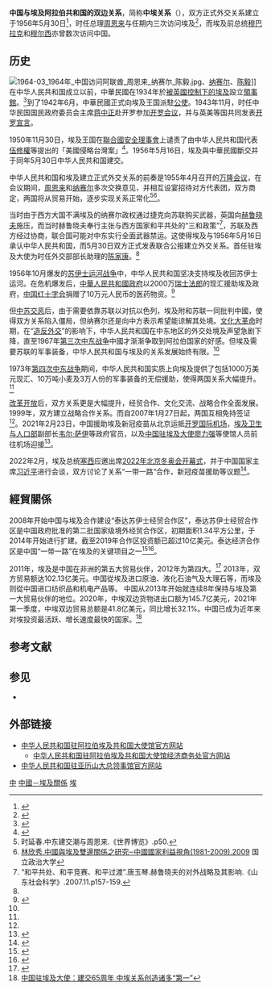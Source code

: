 {{not|中華民國與埃及關係}}
{{Dablink|關於其他「中」字國家與「埃」字國家的外交關係，詳見'''[[中埃關係|中埃關係 (消歧義)]]'''。}}
{{Infobox Bilateral relations|中国－埃及|Egypt|China|map=China Egypt Locator.png|envoytitle2=[[中國駐埃及大使列表|大使]]|envoy2=[[廖力强|廖力强]]|envoytitle1=[[埃及駐華大使列表|大使]]|envoy1=[[穆罕默德·巴德里|穆罕默德·巴德里]]<ref>{{cite web |title = 驻华大使到任顺序及递交国书日期 |url = https://www.mfa.gov.cn/web/lbfw_673061/fgzl_673083/202201/t20220114_10495616.shtml |publisher = 中华人民共和国外交部 |access-date = 2022-05-21 |archive-date = 2022-02-15 |archive-url = https://web.archive.org/web/20220215180551/https://www.mfa.gov.cn/web/lbfw_673061/fgzl_673083/202201/t20220114_10495616.shtml }}</ref>|mission2=[[中國駐埃及大使館|中國駐埃及大使館]]|mission1=[[埃及駐華大使館|埃及駐華大使館]]}}

'''中国与埃及阿拉伯共和国的双边关系'''，简称'''中埃关系'''（{{lang-ar|العلاقات الصينية المصرية}}），双方正式外交关系建立于1956年5月30日<ref name="wjb sb">{{cite web
| url=  http://www.fmprc.gov.cn/mfa_chn/gjhdq_603914/gj_603916/fz_605026/1206_605052/sbgx_605056/
| title=  中国同埃及的关系
| publisher=  中华人民共和国外交部
| date=  2014-03
| accessdate=  2014-10-06
| archive-date=  2014-10-08
| archive-url=  https://web.archive.org/web/20141008235814/http://www.fmprc.gov.cn/mfa_chn/gjhdq_603914/gj_603916/fz_605026/1206_605052/sbgx_605056/
| dead-url=  no
}}</ref>，时任总理[[周恩来|周恩来]]与任期内三次访问埃及<ref name="relations established">{{cite web
| url=  http://www.china.org.cn/english/features/phfnt/85089.htm
| title=  China-Egypt Relations
| publisher=  Chinese Foreign Ministry
| date=  2004-01-18
| accessdate=  2010-06-13
| archive-date=  2011-02-08
| archive-url=  https://web.archive.org/web/20110208205342/http://www.china.org.cn/english/features/phfnt/85089.htm
| dead-url=  no
}}</ref>，而埃及前总统[[穆罕默德·胡斯尼·穆巴拉克|穆巴拉克]]和[[穆罕默德·穆尔西|穆尔西]]亦曾数次访问中国。

== 历史 ==
[[File:1964-03_1964年_中国访问阿联酋_周恩来_纳赛尔_陈毅.jpg|thumb]]、[[贾迈勒·阿卜杜-纳赛尔|纳赛尔]]、[[陈毅|陈毅]]]]
在中华人民共和国成立以前，中華民國在1934年於[[埃及英治時期|被英國控制下的埃及]]設立[[領事館|領事館]]。<ref name="年鑑">{{Cite web | url=http://multilingual.mofa.gov.tw/web/web_UTF-8/almanac/almanac1999/attach/chapter52.htm | title=我國與世界各國關係一覽表 | work=中華民國88年外交年鑑 | accessdate=2016-02-18 | archive-date=2018-05-21 | archive-url=https://web.archive.org/web/20180521040710/http://multilingual.mofa.gov.tw/web/web_UTF-8/almanac/almanac1999/attach/chapter52.htm | dead-url=no }}</ref>到了1942年6月，中華民國正式向埃及王国派駐[[特命全權公使|公使]]。1943年11月，时任中华民国国民政府委员会主席[[蒋中正|蒋中正]]赴开罗参加[[开罗会议|开罗会议]]，并与英美等国共同发表[[开罗宣言|开罗宣言]]。

1950年11月30日，埃及王国在[[聯合國安全理事會|聯合國安全理事會]]上谴责了由中华人民共和国代表[[伍修權|伍修權]]等提出的「美國侵略台灣案」<ref>{{cite conference |title=聯合國安全理事會正式紀錄 第七十二號 第五三0次會議 |date=1950-11-30 |publisher=[[聯合國安全理事會|聯合國安全理事會]] |location=[[紐約|紐約]]發拉星草場 |url=http://www.un.org/en/ga/search/view_doc.asp?symbol=S/PV.530&referer=/english/&Lang=C |accessdate=2015-08-24 |language=zh-hant |archive-date=2015-08-24 |archive-url=https://web.archive.org/web/20150824030006/http://www.un.org/en/ga/search/view_doc.asp?symbol=S%2FPV.530&referer=%2Fenglish%2F&Lang=C |dead-url=no }}</ref>。1956年5月16日，埃及與中華民國斷交并于同年5月30日中华人民共和国建交。

中华人民共和国和埃及建立正式外交关系的前奏是1955年4月召开的[[万隆会议|万隆会议]]，在会议期间，[[周恩来|周恩来]]和[[贾迈勒·阿卜杜-纳赛尔|纳赛尔]]多次交换意见，并相互设宴招待对方代表团，双方商定，两国将从贸易开始，逐步实现关系正常化<ref>时延春.中东建交潮与周恩来.《世界博览》.p50.</ref><ref name="dissertation">[http://nccur.lib.nccu.edu.tw/handle/140.119/59891 林欣秀.中國與埃及雙邊關係之研究─中國國家利益視角(1981-2009).2009] {{Wayback|url=http://nccur.lib.nccu.edu.tw/handle/140.119/59891 |date=20141009020053 }} 国立政治大学</ref>。

当时由于西方大国不满埃及的纳赛尔政权通过捷克向苏联购买武器，英国向[[赫鲁晓夫|赫鲁晓夫]]施压，而当时赫鲁晓夫奉行主张与西方国家和平共处的“三和政策”<ref>“和平共处、和平竞赛、和平过渡”.唐玉琴.赫鲁晓夫的对外战略及其影响.《山东社会科学》.2007.11.p157-159.</ref>，苏联及西方经过协商，联合国可能对中东实行全面武器禁运。这使得埃及与1956年5月16日承认中华人民共和国，而5月30日双方正式发表联合公报建立外交关系。首任驻埃及大使为时任外交部部长助理的[[陈家康|陈家康]]。<ref name="dissertation" />

1956年10月爆发的[[苏伊士运河战争|苏伊士运河战争]]中，中华人民共和国坚决支持埃及收回苏伊士运河。在危机爆发后，[[中華人民共和國政府|中華人民共和國政府]]以2000万[[瑞士法郎|瑞士法郎]]的现汇援助埃及政府，[[中国红十字会|中国红十字会]]捐赠了10万元人民币的医药物资。<ref>{{Cite journal|title=毛泽东的非洲情怀|author=[[陆苗耕|陆苗耕]]|url=https://www.dswxyjy.org.cn/n1/2019/0228/c423725-30943124.html|journal=[[百年潮|百年潮]]|issue=5|year=2015|access-date=2021-12-15|archive-date=2022-01-04|archive-url=https://web.archive.org/web/20220104045153/https://www.dswxyjy.org.cn/n1/2019/0228/c423725-30943124.html}}</ref>

但[[中苏交恶|中苏交恶]]后，由于需要依靠苏联以对抗以色列，埃及附和苏联一同批判中國，使得双方关系陷入僵局，但纳赛尔还是向中方表示希望能谅解其处境。[[文化大革命|文化大革命]]时期，在“[[造反外交|造反外交]]”的影响下，中华人民共和国在中东地区的外交处境及声望急剧下降，直至1967年[[第三次中东战争|第三次中东战争]]中國才渐渐争取到阿拉伯国家的好感。但埃及需要苏联的军事装备，中华人民共和国与埃及的关系发展始终有限。<ref name="dissertation" />

1973年[[第四次中东战争|第四次中东战争]]期间，中华人民共和国实质上向埃及提供了包括1000万美元现汇、10万吨小麦及3万人份的军事装备的无偿援助，使得两国关系大幅提升。<ref name="dissertation" />

[[改革开放|改革开放]]后，双方关系更是大幅提升，经贸合作、文化交流、战略合作全面发展。1999年，双方建立战略合作关系。而自2007年1月27日起，两国互相免持签证<ref name="wjb sb" />。2021年2月23日，中国援助埃及新冠疫苗从北京运抵[[开罗国际机场|开罗国际机场]]，[[埃及卫生与人口部|埃及卫生与人口部]]副部长[[韦尔·萨伊|韦尔·萨伊]]等政府官员，以及[[中国驻埃及大使列表|中国驻埃及大使]][[廖力强|廖力强]]等使馆人员前往机场迎接<ref>{{Cite web|title=中国援助埃及新冠疫苗运抵开罗-中新网|url=http://www.chinanews.com/gn/2021/02-23/9417462.shtml|accessdate=2021-02-24|work=中国新闻网|archive-date=2021-11-15|archive-url=https://web.archive.org/web/20211115195135/http://www.chinanews.com/gn/2021/02-23/9417462.shtml}}</ref>。

2022年2月，埃及总统[[阿卜杜勒-法塔赫·塞西|塞西]]应邀出席[[2022年冬季奧林匹克運動會開幕式|2022年北京冬奥会开幕式]]，并于中国国家主席[[习近平|习近平]]进行会谈，双方讨论了关系“一带一路“合作，新冠疫苗援助等议题<ref>{{Cite web|title=习近平会见埃及总统塞西-新华网|url=http://www.news.cn/2022-02/05/c_1128333021.htm|access-date=2022-02-14|work=www.news.cn|archive-date=2022-02-14|archive-url=https://web.archive.org/web/20220214125421/http://www.news.cn/2022-02/05/c_1128333021.htm}}</ref>。

== 經貿關係 ==
2008年开始中国与埃及合作建设“泰达苏伊士经贸合作区”，泰达苏伊士经贸合作区是中国政府批准的第二批国家级境外经贸合作区，初期面积1.34平方公里，于2014年开始进行扩建。截至2019年合作区投资额已超过10亿美元。泰达经济合作区是中国“一带一路”在埃及的关键项目之一<ref>{{Cite web|title=中国·埃及苏伊士经贸合作区概况|url=http://eg.mofcom.gov.cn/article/zzjg/201701/20170102499006.shtml|access-date=2021-12-13|work=eg.mofcom.gov.cn|archive-date=2021-12-13|archive-url=https://web.archive.org/web/20211213135149/http://eg.mofcom.gov.cn/article/zzjg/201701/20170102499006.shtml}}</ref><ref>{{Cite web|title=中埃·泰达苏伊士经贸合作区异国建新城 构筑“一带一路”上的“桥头堡”_央广网|url=http://www.cnr.cn/tj/jrtj/20170417/t20170417_523712036.shtml|access-date=2021-12-13|work=www.cnr.cn|archive-date=2021-12-13|archive-url=https://web.archive.org/web/20211213135148/http://www.cnr.cn/tj/jrtj/20170417/t20170417_523712036.shtml}}</ref>。

2011年，埃及是中国在非洲的第五大贸易伙伴，2012年为第四大。<ref>{{cite web|url= http://allafrica.com/stories/201212090143.html|title= Mozambique-China Trade Continues to Grow|date= 2012-12-09|accessdate= 2012-12-09|work= allafrica.com|archive-date= 2013-01-18|archive-url= https://web.archive.org/web/20130118150104/http://allafrica.com/stories/201212090143.html|dead-url= no}}</ref>
2013年，双方贸易额达102.13亿美元。中国從埃及进口原油、液化石油气及大理石等，而埃及则從中国进口纺织品和机电产品等。
中国从2013年开始就连续8年保持与埃及第一大贸易伙伴的地位。2020年，中埃双边货物进出口额为145.7亿美元，2021年第一季度，中埃双边贸易总额是41.8亿美元，同比增长32.1%。中国已成为近年来对埃投资最活跃、增长速度最快的国家。<ref>[https://baijiahao.baidu.com/s?id=1701172797472806262&wfr=spider&for=pc 中国驻埃及大使：建交65周年 中埃关系创造诸多“第一”]</ref>

== 参考文献 ==
{{Reflist}}

== 参见 ==
{{Portal box|國際關係|中國|中華人民共和國|埃及|非洲}}
* {{link-en|埃及外交|Foreign relations of Egypt}}

== 外部链接 ==
* [http://eg.china-embassy.gov.cn/chn/ 中华人民共和国驻阿拉伯埃及共和国大使馆官方网站]{{zh-hans icon}}{{en icon}}{{ar icon}}
** [http://eg.mofcom.gov.cn/ 中华人民共和国驻阿拉伯埃及共和国大使馆经济商务处官方网站] {{Wayback|url=http://eg.mofcom.gov.cn/ |date=20170616044251 }}{{zh-hans icon}}
* [http://alexandria.china-consulate.gov.cn/chn/ 中华人民共和国驻亚历山大总领事馆官方网站]{{zh-hans icon}}{{en icon}}

{{中華人民共和國外交}}
{{埃及外交}}
[[Category:埃及雙邊關係|中]]
[[Category:中國－埃及關係|]]
[[Category:中非關係|埃]]
